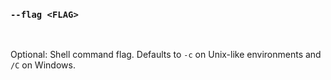 ### `--flag <FLAG>`

<br />

Optional: Shell command flag.
Defaults to `-c` on Unix-like environments and `/C` on Windows.